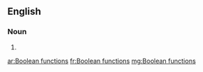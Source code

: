 ==English==

===Noun===
{{head|en|noun plural form}}

# {{plural of|Boolean function|lang=en}}

[[ar:Boolean functions]]
[[fr:Boolean functions]]
[[mg:Boolean functions]]